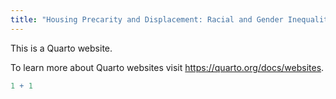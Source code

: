 ```yaml
---
title: "Housing Precarity and Displacement: Racial and Gender Inequality in Gentrification and Eviction"
---
```


This is a Quarto website.

To learn more about Quarto websites visit <https://quarto.org/docs/websites>.

```r
1 + 1
```
